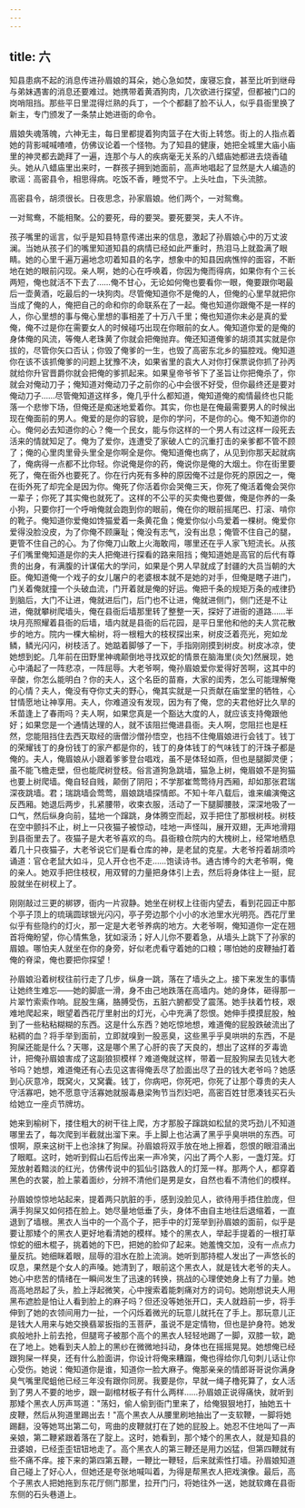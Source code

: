 ```yaml
---
---
---
```

title: 六
---




知县患病不起的消息传进孙眉娘的耳朵，她心急如焚，废寝忘食，甚至比听到继母与弟妹遇害的消息还要难过。她携带着黄酒狗肉，几次欲进行探望，但都被门口的岗哨阻挡。那些平日里混得烂熟的兵丁，一个个都翻了脸不认人，似乎县衙里换了新主，专门颁发了一条禁止她进衙的命令。

眉娘失魂落魄，六神无主，每日里都提着狗肉篮子在大街上转悠。街上的人指点着她的背影喊喊喳喳，仿佛议论着一个怪物。为了知县的健康，她把全城里大庙小庙里的神灵都去跪拜了一遍，连那个与人的疾病毫无关系的八蜡庙她都进去烧香磕头。她从八蜡庙里出来时，一群孩子拥到她面前，高声地唱起了显然是大人编造的歌谣：高密县令，相思得病。吃饭不香，睡觉不宁。上头吐血，下头流脓。

高密县令，胡须很长。日夜思念，孙家眉娘。他们两个，一对鸳鸯。

一对鸳鸯，不能相聚。公的要死，母的要哭。要死要哭，夫人不许。

孩子嘴里的谣言，似乎是知县特意传递出来的信息，激起了孙眉娘心中的万丈波澜。当她从孩子们的嘴里知道知县的病情已经如此严重时，热泪马上就盈满了眼睛。她的心里千遍万遍地念叨着知县的名字，想象中的知县因病憔悴的面容，不断地在她的眼前闪现。亲人啊，她的心在呼唤着，你因为俺而得病，如果你有个三长两短，俺也就活不下去了……俺不甘心，无论如何俺也要看你一眼，俺要跟你喝最后一壶黄酒，吃最后的一块狗肉。尽管俺知道你不是俺的人，但俺的心里早就把你当成了俺的人，俺把自己的命和你的命联系在了一起。俺也知道你跟俺不是一样的人，你心里想的事与俺心里想的事相差了十万八千里；俺也知道你未必是真的爱俺，俺不过是你在需要女人的时候碰巧出现在你眼前的女人。俺知道你爱的是俺的身体俺的风流，等俺人老珠黄了你就会把俺抛弃。俺还知道俺爹的胡须其实就是你拔的，尽管你矢口否认；你毁了俺爹的一生，也毁了高密东北乡的猫腔戏。俺知道你在该不该抓俺爹的问题上犹豫不决，如果省里的袁大人对你打保票说你抓了孙丙就给你升官晋爵你就会把俺的爹抓起来。如果皇帝爷爷下了圣旨让你把俺杀了，你就会对俺动刀子；俺知道对俺动刀子之前你的心中会很不好受，但你最终还是要对俺动刀子……尽管俺知道这样多，俺几乎什么都知道，俺知道俺的痴情最终也只能落一个悲惨下场，但俺还是痴迷地爱着你。其实，你也是在俺最需要男人的时候出现在俺面前的男人。俺爱的是你的容貌，是你的学问，不是你的心。俺不知道你的心。俺何必去知道你的心？俺一个民女，能与你这样的一个男人有过这样一段死去活来的情就知足了。俺为了爱你，连遭受了家破人亡的沉重打击的亲爹都不管不顾了；俺的心里肉里骨头里全是你啊全是你。俺知道俺也病了，从见到你那天起就病了，俺病得一点都不比你轻。你说俺是你的药，俺说你是俺的大烟土。你在街里要死了，俺在衙外也要死了。你在行内死有多种的原因俺不过是你死的原因之一，俺在街外死了却完全是因为你。俺死了你活着你会哭俺三天，你死了俺活着俺会哭你一辈子；你死了其实俺也就死了。这样的不公平的买卖俺也要做，俺是你养的一条小狗，只要你打一个呼哨俺就会跑到你的眼前，俺在你的眼前摇尾巴、打滚、啃你的靴子。俺知道你爱俺如馋猫爱着一条黄花鱼；俺爱你似小鸟爱着一棵树。俺爱你爱得没脸没皮，为了你俺不顾廉耻；俺没有志气，没有出息；俺管不住自己的腿，更管不住自己的心。为了你俺刀山敢上火海敢闯，哪里还在乎人家飞短流长。从孩子们嘴里俺知道是你的夫人把俺进行探看的路来阻挡；俺知道她是高官的后代有尊贵的出身，有满腹的计谋偌大的学问，如果是个男人早就成了封疆的大员当朝的大臣。俺知道俺一个戏子的女儿屠户的老婆根本就不是她的对手，但俺是瞎子进门，门关着俺就撞一个头破血流，门开着就是俺的好运。俺把千条的规矩万条的戒律扔到脑后，大门不让进，俺就进后门，后门也不让进，俺就进侧门，侧门还是不让进，俺就攀树爬墙头，俺在县衙后墙那里转了整整一天，探好了进衙的道路……半块月亮照耀着县衙的后墙，墙内就是县衙的后花园，是平日里他和他的夫人赏花散步的地方。院内一棵大榆树，将一根粗大的枝杈探出来，树皮泛着亮光，宛如龙鳞，鳞光闪闪，树枝活了。她踮着脚够了一下，手指刚刚摸到树皮。树皮冰凉，使她想到蛇。几年前在田野里神魂颠倒地寻找双蛇的情景在脑海里(炎欠)然展现，她心中涌起了一阵悲凉，一阵屈辱。大老爷啊，俺孙眉娘爱你爱得好苦啊，这其中的辛酸，你怎么能明白？你的夫人，这个名臣的苗裔，大家的闺秀，怎么可能理解俺的心情？夫人，俺没有夺你丈夫的野心，俺其实就是一只贡献在庙堂里的牺牲，心甘情愿地让神享用。夫人，你难道没有发现，因为有了俺，您的夫君他好比久旱的禾苗逢上了春雨吗？夫人啊，如果您真是一个豁达大度的人，就应该支持俺跟他好；如果您是一个通情达理的人，就不该阻拦俺进县衙。夫人啊，您阻拦也是枉然，您能阻挡住去西天取经的唐僧沙僧孙悟空，也挡不住俺眉娘进行会钱丁。钱丁的荣耀钱丁的身份钱丁的家产都是你的，钱丁的身体钱丁的气味钱丁的汗珠子都是俺的。夫人，俺眉娘从小跟着爹爹登台唱戏，虽不是体轻如燕，但也是腿脚灵便；虽不能飞檐走壁，但也能爬树登枝。俗言道狗急跳墙，猫急上树，俺眉娘不是狗猫也要上树爬墙。俺自轻自贱，颠倒了阴阳；不学那崔莺莺待月西厢，却如那张君瑞深夜跳墙。君；瑞跳墙会莺莺，眉娘跳墙探情郎。不知十年八载后，谁来编演俺这反西厢。她退后两步，扎紧腰带，收束衣服，活动了一下腿脚腰肢，深深地吸了一口气，然后纵身向前，猛地一个蹿跳，身体腾空而起，双手把住了那根树枝。树枝在空中颤抖不止，树上一只夜猫子被惊动，哇地一声怪叫，展开双翅，无声地滑翔到县衙里去了。夜猫子是大老爷喜欢的鸟。县衙粮仓院内的大槐树上，经常地栖息着几十只夜猫子，大老爷说它们是看仓库的神，是老鼠的克星。大老爷捋着胡须吟诵道：官仓老鼠大如斗，见人开仓也不走……饱读诗书。通古博今的大老爷啊，俺的亲人。她双手把住枝杈，用双臂的力量把身体引上去，然后将身体往上一挺，屁股就坐在树杈上了。

刚刚敲过三更的梆锣，衙内一片寂静。她坐在树杈上往衙内望去，看到花园正中那个亭子顶上的琉璃圆球银光闪闪，亭子旁边那个小小的水池里水光明亮。西花厅里似乎有些隐约的灯火，那一定是大老爷养病的地方。大老爷啊，俺知道你一定在翘首将俺盼望，你心情焦急，犹如滚汤；好人儿你不要着急，从墙头上跳下了孙家的眉娘。哪怕夫人就坐在你的身旁，好似老虎看守着她的口粮；哪怕她的皮鞭抽打着俺的脊梁，俺也要把你探望！

孙眉娘沿着树杈往前行走了几步，纵身一跳，落在了墙头之上。接下来发生的事情让她终生难忘——她的脚底一滑，身不由己地跌落在高墙内。她的身体，砸得那一片翠竹索索作响。屁股生痛，胳膊受伤，五脏六腑都受了震荡。她手扶着竹枝，艰难地爬起来，眼望着西花厅里射出的灯光，心中充满了怨恨。她伸手摸摸屁股，触到了一些粘粘糊糊的东西。这是什么东西？她吃惊地想，难道俺的屁股跌破流出了粘稠的血？将手举到面前，立即就嗅到一股恶臭，这些黑乎乎臭哄哄的东西，不是狗屎还能是什么？天哪，这是哪个黑了心肝的丧了天良的，想出了这样的歹毒诡计，把俺孙眉娘害成了这副狼狈模样？难道俺就这样，带着一屁股狗屎去见钱大老爷吗？她想，难道俺还有心去见这害得俺丢尽了脸面出尽了丑的钱大老爷吗？她感到心灰意冷，既窝火，又窝囊。钱丁，你病吧，你死吧，你死了让那个尊贵的夫人守活寡吧，她不愿意守活寡她就服毒悬梁殉节当烈妇吧，高密百姓甘愿凑钱买石头给她立一座贞节牌坊。

她来到榆树下，搂住粗大的树干往上爬，方才那股子蹿跳如松鼠的灵巧劲儿不知道哪里去了，每次爬到半截就出溜下来。手上脚上也沾满了黑乎乎臭哄哄的东西。可恨啊，原来这树干上也涂抹了狗屎。孙眉娘将双手放在地上擦着，怨恨的眼泪涌出了眼眶。这时，她听到假山石后传出来一声冷笑，闪出了两个人影，一盏灯笼。灯笼放射着黯淡的红光，仿佛传说中的狐仙引路救人的灯笼一样。那两个人，都穿着黑色的衣裳，脸上蒙着面纱，分辨不清他们是男是女，自然也看不清他们的模样。

孙眉娘惊惊地站起来，提着两只肮脏的手，感到没脸见人，欲待用手捂住脸庞，但满手狗屎又如何捂在脸上。她尽量地低垂了头，身体不由自主地往后退缩着，一直退到了墙根。黑衣人当中的一个高个子，把手中的灯笼举到孙眉娘的面前，似乎是要让那矮个的黑衣人更好地看清她的模样。矮个的黑衣人，举起手提着的一根打草惊蛇的细木棍子，挑着她的下巴，把她的脸仰了起来。她羞愧交加，没有一点点力量反抗。她细眯着眼，屈辱的泪水在脸上流淌。她听到那持棍人发出了一声悠长的叹息，果然是个女人的声嗓。她清到了，眼前这个黑衣人，就是钱大老爷的夫人。她心中悲苦的情绪在一瞬间发生了迅速的转换，挑战的心理使她身上有了力量。她高高地昂起了头，脸上浮起微笑，心中搜索着能刺痛对方的词句。她刚想说夫人用黑布遮脸是怕让人看到脸上的麻子吗？但还没等她张开口，夫人就趋前一步，将手伸到了她的衣领间用力一扯，一个闪烁着微光的玩意儿就托在了手上。那玩意儿正是钱大人用来与她交换翡翠扳指的玉菩萨，虽说不是定情物，但也是护身符。她发疯般地扑上前去抢，但腿弯子被那个高个的黑衣人轻轻地踢了一脚，双膝一软，跪在了地上。她看到夫人脸上的黑纱在微微地抖动，身体也在摇摇晃晃。她想俺已经跟狗屎一样臭，还有什么脸面讲，你设计将俺来糟蹋，俺也得给你几句刺儿话让你心受伤。她说：俺知道你是谁，知道你一脸大麻子。俺那亲亲的情郎哥哥说你满身臭气嘴里爬蛆他已经三年没有跟你同房。我要是你，早就一绳子橹死算了，女人活到了男人不要的地步，跟一副棺材板子有什么两样……孙眉娘正说得痛快，就听到那矮个黑衣人厉声骂道："荡妇，偷人偷到衙门里来了，给俺狠狠地打，抽她五十皮鞭，然后从狗道里踢出去！"高个黑衣人从腰里刷地抽出了一支软鞭，一脚将她踢翻，没等她骂出第二句，弯曲的皮鞭就打在了她的屁股上。她忍不住地叫了一声亲娘，第二鞭紧跟着落在了腚上。这时，她看到，那个矮个的黑衣人，就是知县的丑婆娘，已经歪歪钮钮地走了。高个黑衣人的第三鞭还是用力凶猛，但第四鞭就有些不痛不痒。接下来的第四第五鞭，一鞭比一鞭轻，后来就索性打墙。孙眉娘知道自己碰上了好心人，但她还是夸张地喊叫着，为得是帮黑衣人把戏演像。最后，高个子黑衣人把她拖到东花厅侧门那里，拉开门闩，将她往外一送，她就软瘫在县衙东侧的石头巷道上。